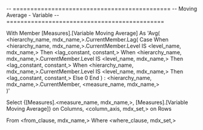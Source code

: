 -- =============================================
-- Moving Average - Variable
-- =============================================

With 
		Member [Measures].[Variable Moving Average] As 
		'Avg(
		   <hierarchy_name, mdx_name,>.CurrentMember.Lag( 
			 Case
			 When <hierarchy_name, mdx_name,>.CurrentMember.Level IS <level_name, mdx_name,> 
		     Then <lag_constant, constant,>
			 When <hierarchy_name, mdx_name,>.CurrentMember.Level IS <level_name, mdx_name,> 
			 Then <lag_constant, constant,>
			 When <hierarchy_name, mdx_name,>.CurrentMember.Level IS <level_name, mdx_name,> 
			 Then <lag_constant, constant,>
		     Else 0
		     End
		     ) : <hierarchy_name, mdx_name,>.CurrentMember,
		   <measure_name, mdx_name,>					   	
		)'

Select	{[Measures].<measure_name, mdx_name,>, [Measures].[Variable Moving Average]} on Columns,
		<column_axis, mdx_set,> on Rows

From	<from_clause, mdx_name,>
Where	<where_clause, mdx_set,>





